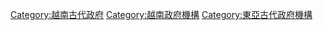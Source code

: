 [[Category:越南古代政府|Category:越南古代政府]]
[[Category:越南政府機構|Category:越南政府機構]]
[[Category:東亞古代政府機構|Category:東亞古代政府機構]]